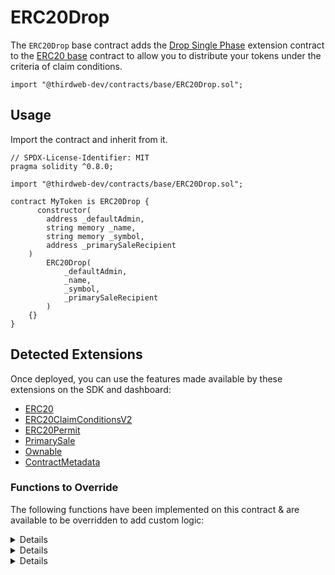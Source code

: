 
# ERC20Drop

The `ERC20Drop` base contract adds the [Drop Single Phase](/contracts/build/extensions/general/DropSinglePhase) extension contract to the [ERC20 base](/contracts/build/base-contracts/erc-20/base) contract
to allow you to distribute your tokens under the criteria of claim conditions.

```solidity
import "@thirdweb-dev/contracts/base/ERC20Drop.sol";
```

<GithubButtonLink href="https://github.com/thirdweb-dev/contracts/blob/main/contracts/base/ERC20Drop.sol" />

## Usage

Import the contract and inherit from it.

```solidity
// SPDX-License-Identifier: MIT
pragma solidity ^0.8.0;

import "@thirdweb-dev/contracts/base/ERC20Drop.sol";

contract MyToken is ERC20Drop {
	  constructor(
        address _defaultAdmin,
        string memory _name,
        string memory _symbol,
        address _primarySaleRecipient
    )
        ERC20Drop(
            _defaultAdmin,
            _name,
            _symbol,
            _primarySaleRecipient
        )
    {}
}
```

## Detected Extensions

Once deployed, you can use the features made available by these extensions on the SDK and dashboard:

- [ERC20](/contracts/build/extensions/erc-20/ERC20)
- [ERC20ClaimConditionsV2](/contracts/build/extensions/erc-20/ERC20claimconditions)
- [ERC20Permit](/contracts/build/extensions/erc-20/ERC20Permit)
- [PrimarySale](/contracts/build/extensions/general/PrimarySale)
- [Ownable](/contracts/build/extensions/general/Ownable)
- [ContractMetadata](/contracts/build/extensions/general/ContractMetadata)

### Functions to Override

The following functions have been implemented on this contract & are available to be overridden to add custom logic:

<Details id="burn" summary="burn">
```solidity
/**
*  @notice          Lets an owner a given amount of their tokens.
*  @dev             Caller should own the `_amount` of tokens.
*
*  @param _amount   The number of tokens to burn.
*/
function burn(uint256 _amount) external virtual {
    require(balanceOf(msg.sender) >= _amount, "not enough balance");
    _burn(msg.sender, _amount);
}
```
</Details>

<Details id="_collectPriceOnClaim" summary="_collectPriceOnClaim">

```solidity
/// @dev Collects and distributes the primary sale value of tokens being claimed.
function _collectPriceOnClaim(
    address _primarySaleRecipient,
    uint256 _quantityToClaim,
    address _currency,
    uint256 _pricePerToken
) internal virtual override {
    if (_pricePerToken == 0) {
        return;
    }

    uint256 totalPrice = (_quantityToClaim * _pricePerToken) / 1 ether;
    require(totalPrice > 0, "quantity too low");

    if (_currency == CurrencyTransferLib.NATIVE_TOKEN) {
        require(msg.value == totalPrice, "Must send total price.");
    }

    address saleRecipient = _primarySaleRecipient == address(0) ? primarySaleRecipient() : _primarySaleRecipient;
    CurrencyTransferLib.transferCurrency(_currency, msg.sender, saleRecipient, totalPrice);
}
```

</Details>

<Details title="_transferTokensOnClaim" summary="_transferTokensOnClaim">

```solidity
/// @dev Transfers the tokens being claimed.
function _transferTokensOnClaim(address _to, uint256 _quantityBeingClaimed)
    internal
    virtual
    override
    returns (uint256)
{
    _mint(_to, _quantityBeingClaimed);
    return 0;
}
```

</Details>
